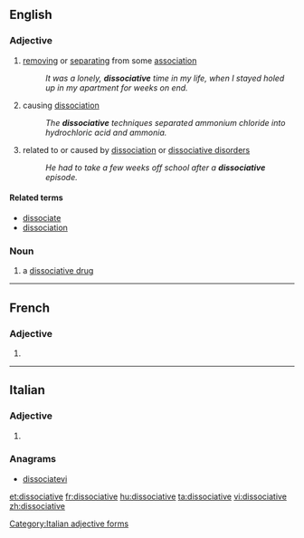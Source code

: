 ==English==

===Adjective===
{{head|en|adjective}}

# [[removing]] or [[separating]] from some [[association]]
#: ''It was a lonely, '''dissociative''' time in my life, when I stayed holed up in my apartment for weeks on end.''
# causing [[dissociation]]
#: ''The '''dissociative''' techniques separated ammonium chloride into hydrochloric acid and ammonia.''
# {{context|psychology|lang=en}} related to or caused by [[dissociation]] or [[dissociative disorder]]s
#: ''He had to take a few weeks off school after a '''dissociative''' episode.''

====Related terms====

* [[dissociate]]
* [[dissociation]]

===Noun===
{{en-noun}}

# a [[dissociative drug]]

----

==French==

===Adjective===
{{fr-adj-form}} {{g|f}}

# {{feminine of|dissociatif|lang=fr}}

----

==Italian==

===Adjective===
{{head|it|adjective form}}

# {{feminine plural of|dissociativo|lang=it}}

===Anagrams===
* [[dissociatevi#Italian|dissociatevi]]

[[Category:Italian adjective forms]]

[[et:dissociative]]
[[fr:dissociative]]
[[hu:dissociative]]
[[ta:dissociative]]
[[vi:dissociative]]
[[zh:dissociative]]